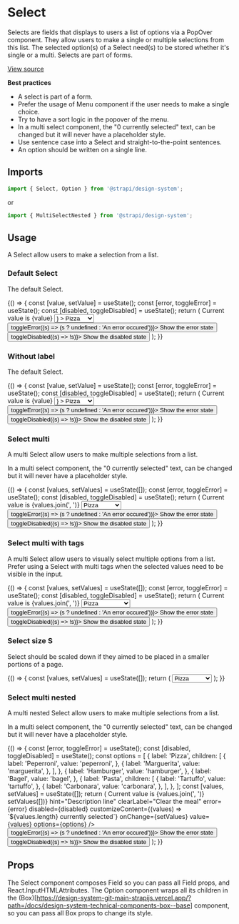 <!--- Select.stories.mdx --->



<Meta title="Design System/Components/Select" component={Select} />

# Select

Selects are fields that displays to users a list of options via a PopOver component. They allow users to make a single
or multiple selections from this list. The selected option(s) of a Select need(s) to be stored whether it's single or a
multi. Selects are part of forms.

[View source](https://github.com/strapi/design-system/tree/main/packages/strapi-design-system/src/Select)

**Best practices**

- A select is part of a form.
- Prefer the usage of Menu component if the user needs to make a single choice.
- Try to have a sort logic in the popover of the menu.
- In a multi select component, the "0 currently selected" text, can be changed but it will never have a placeholder
  style.
- Use sentence case into a Select and straight-to-the-point sentences.
- An option should be written on a single line.

## Imports

```js
import { Select, Option } from '@strapi/design-system';
```

or

```js
import { MultiSelectNested } from '@strapi/design-system';
```

## Usage

A Select allow users to make a selection from a list.

### Default Select

The default Select.

<Canvas>
  <Story name="base">
    {() => {
      const [value, setValue] = useState();
      const [error, toggleError] = useState();
      const [disabled, toggleDisabled] = useState();
      return (
        <Stack spacing={11}>
          <Typography variant="beta">Current value is {value}</Typography>
          <Select
            id="select1"
            label="Choose your meal"
            labelAction={<Earth />}
            required
            placeholder="Your example"
            hint="Description line"
            onClear={() => {
              setValue(undefined)
            }}
            clearLabel="Clear the meal"
            error={error}
            value={value}
            onChange={setValue}
            disabled={disabled}
            selectButtonTitle="Carret Down Button"
          >
            <Option
              value="pizza"
              startIcon={<div style={{ height: '6px', borderRadius: '50%', width: '6px', background: 'red' }} />}
            >
              Pizza
            </Option>
            <Option value="hamburger">Hamburger</Option>
            <Option value="bagel">Bagel</Option>
          </Select>
          <button onClick={() => toggleError((s) => (s ? undefined : 'An error occured'))}>
            <Typography>Show the error state</Typography>
          </button>
          <button onClick={() => toggleDisabled((s) => !s)}>
            <Typography>Show the disabled state</Typography>
          </button>
        </Stack>
      );
    }}
  </Story>
</Canvas>

### Without label

The default Select.

<Canvas>
  <Story name="withoutLabel">
    {() => {
      const [value, setValue] = useState();
      const [error, toggleError] = useState();
      const [disabled, toggleDisabled] = useState();
      return (
        <Stack spacing={11}>
          <Typography variant="beta">Current value is {value}</Typography>
          <Select
            id="select1"
            aria-label="Choose your meal"
            placeholder="Your example"
            hint="Description line"
            onClear={() => setValue(undefined)}
            clearLabel="Clear the meal"
            error={error}
            value={value}
            onChange={setValue}
            disabled={disabled}
            startIcon={<Plus />}
            selectButtonTitle="Carret Down Button"
          >
            <Option
              value="pizza"
              startIcon={<div style={{ height: '6px', borderRadius: '50%', width: '6px', background: 'red' }} />}
            >
              Pizza
            </Option>
            <Option value="hamburger">Hamburger</Option>
            <Option value="bagel">Bagel</Option>
          </Select>
          <button onClick={() => toggleError((s) => (s ? undefined : 'An error occured'))}>
            <Typography>Show the error state</Typography>
          </button>
          <button onClick={() => toggleDisabled((s) => !s)}>
            <Typography>Show the disabled state</Typography>
          </button>
        </Stack>
      );
    }}
  </Story>
</Canvas>

### Select multi

A multi Select allow users to make multiple selections from a list.

In a multi select component, the "0 currently selected" text, can be changed but it will never have a placeholder style.

<Canvas>
  <Story name="multi">
    {() => {
      const [values, setValues] = useState([]);
      const [error, toggleError] = useState();
      const [disabled, toggleDisabled] = useState();
      return (
        <Stack spacing={11}>
          <Typography as="h2" variant="beta">
            Current value is {values.join(', ')}
          </Typography>
          <Select
            id="select1"
            label="Choose your meal"
            placeholder="Your example"
            onClear={() => setValues([])}
            hint="Description line"
            clearLabel="Clear the meal"
            selectButtonTitle="Carret Down Button"
            error={error}
            value={values}
            onChange={setValues}
            disabled={disabled}
            customizeContent={(values) => `${values.length} currently selected`}
            multi
          >
            <Option multi value="pizza">Pizza</Option>
            <Option multi value="hamburger">Hamburger</Option>
            <Option multi value="bagel">Bagel</Option>
          </Select>
          <button onClick={() => toggleError((s) => (s ? undefined : 'An error occured'))}>
            <Typography>Show the error state</Typography>
          </button>
          <button onClick={() => toggleDisabled((s) => !s)}>
            <Typography>Show the disabled state</Typography>
          </button>
        </Stack>
      );
    }}
  </Story>
</Canvas>

### Select multi with tags

A multi Select allow users to visually select multiple options from a list. Prefer using a Select with multi tags when
the selected values need to be visible in the input.

<Canvas>
  <Story name="multi-withTags">
    {() => {
      const [values, setValues] = useState([]);
      const [error, toggleError] = useState();
      const [disabled, toggleDisabled] = useState();
      return (
        <Stack spacing={11}>
          <Typography variant="beta">Current value is {values.join(', ')}</Typography>
          <Select
            id="select1"
            label="Choose your meal"
            placeholder="Your example"
            onClear={() => setValues([])}
            hint="Description line"
            clearLabel="Clear the meal"
            error={error}
            value={values}
            onChange={setValues}
            disabled={disabled}
            customizeContent={(values) => `${values.length} currently selected`}
            selectButtonTitle="Carret Down Button"
            multi
            withTags
          >
            <Option multi value="pizza">Pizza</Option>
            <Option multi value="hamburger">Hamburger</Option>
            <Option multi value="bagel">Bagel</Option>
            {Array(20)
              .fill(null)
              .map((_, i) => (
                <Option multi key={i} value={`${i}`}>
                  Another option
                </Option>
              ))}
          </Select>
          <button onClick={() => toggleError((s) => (s ? undefined : 'An error occured'))}>
            <Typography>Show the error state</Typography>
          </button>
          <button onClick={() => toggleDisabled((s) => !s)}>
            <Typography>Show the disabled state</Typography>
          </button>
        </Stack>
      );
    }}
  </Story>
</Canvas>

### Select size S

Select should be scaled down if they aimed to be placed in a smaller portions of a page.

<Canvas>
  <Story name="size-S">
    {() => {
      const [values, setValues] = useState([]);
      return (
        <Stack spacing={11}>
          <Select
            id="select1"
            label="Choose your meal"
            placeholder="Your example"
            onClear={() => setValues([])}
            hint="Description line"
            clearLabel="Clear the meal"
            error={undefined}
            size="S"
            value={values}
            onChange={setValues}
            disabled={false}
            customizeContent={(values) => `${values.length} currently selected`}
            selectButtonTitle="Carret Down Button"
          >
            <Option value="pizza">Pizza</Option>
            <Option value="hamburger">Hamburger</Option>
            <Option value="bagel">Bagel</Option>
          </Select>
        </Stack>
      );
    }}
  </Story>
</Canvas>

### Select multi nested

A multi nested Select allow users to make multiple selections from a list.

In a multi select component, the "0 currently selected" text, can be changed but it will never have a placeholder style.

<Canvas>
  <Story name="multi-nested">
    {() => {
      const [error, toggleError] = useState();
      const [disabled, toggleDisabled] = useState();
      const options = [
        {
          label: 'Pizza',
          children: [
            {
              label: 'Peperroni',
              value: 'peperroni',
            },
            {
              label: 'Marguerita',
              value: 'marguerita',
            },
          ],
        },
        {
          label: 'Hamburger',
          value: 'hamburger',
        },
        {
          label: 'Bagel',
          value: 'bagel',
        },
        {
          label: 'Pasta',
          children: [
            {
              label: 'Tartuffo',
              value: 'tartuffo',
            },
            {
              label: 'Carbonara',
              value: 'carbonara',
            },
          ],
        },
      ];
      const [values, setValues] = useState([]);
      return (
        <Stack spacing={11}>
          <Typography variant="beta">Current value is {values.join(', ')}</Typography>
          <MultiSelectNested
            id="select1"
            label="Choose your meal"
            placeholder="Your example"
            onClear={() => setValues([])}
            hint="Description line"
            clearLabel="Clear the meal"
            error={error}
            disabled={disabled}
            customizeContent={(values) => `${values.length} currently selected`}
            onChange={setValues}
            value={values}
            options={options}
          />
          <button onClick={() => toggleError((s) => (s ? undefined : 'An error occured'))}>
            <Typography>Show the error state</Typography>
          </button>
          <button onClick={() => toggleDisabled((s) => !s)}>
            <Typography>Show the disabled state</Typography>
          </button>
        </Stack>
      );
    }}
  </Story>
</Canvas>

## Props

The Select component composes Field so you can pass all Field props, and React.InputHTMLAttributes. The Option component
wraps all its children in the
(Box)[https://design-system-git-main-strapijs.vercel.app/?path=/docs/design-system-technical-components-box--base]
component, so you can pass all Box props to change its style.

<ArgsTable of={Select} />
